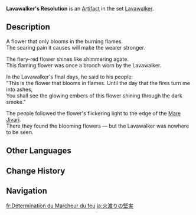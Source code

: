 {{Artifact Infobox
|image = Item Lavawalker's Resolution.png
|set   = Lavawalker
|piece = Flower of Life
}}
{{Description|A flower that blooms amidst burning flames. It is said that long ago, a sage once wore it as he walked into a sea of fire.}}
'''Lavawalker's Resolution''' is an [[Artifact]] in the set [[Lavawalker]].

==Description==
A flower that only blooms in the burning flames.<br />The searing pain it causes will make the wearer stronger.

The fiery-red flower shines like shimmering agate.<br />This flaming flower was once a brooch worn by the Lavawalker.

In the Lavawalker's final days, he said to his people:<br />"This is the flower that blooms in flames. Until the day that the fires turn me into ashes,<br />You shall see the glowing embers of this flower shining through the dark smoke."

The people followed the flower's flickering light to the edge of the [[Mare Jivari]].<br />There they found the blooming flowers — but the Lavawalker was nowhere to be seen.

==Other Languages==
{{Other Languages
|en      = Lavawalker's Resolution
|zhs     = 渡火者的决绝
|zhs_rm  = Dù Huǒ Zhě de Juéjué
|zht     = 渡火者的決絕
|zht_rm  = Dù Huǒ Zhě de Juéjué
|zh_tl   = Fire Walker's Resolve
|ja      = 火渡りの堅実
|ja_rm   = Hiwatari no Kenjitsu
|ja_tl   = Fire Walker's Steadiness
|ko      = 불 위를 걷는 자의 결단
|ko_rm   = Bul Wi-reul Geonneun Ja-ui Gyeoldan
|ko_tl   = Decision of Fire Walker
|es      = Determinación del Corredor de Lava
|es_tl   = Determination of the Lava Runner
|fr      = Détermination du Marcheur du feu
|fr_tl   = Determination of the Fire Walker
|ru      = Решительность ступающего по лаве
|ru_tl   = Lavawalker's Resolution
|th      = Resolution of Lavawalker
|th_rm   = 
|th_tl   = 
|vi      = Sự Từ Chối Của Người Vượt Lửa
|vi_tl   = 
|de      = Entschlossenheit des Lavaläufers
|de_tl   = Determination of the Lavarunner
|id      = Lavawalker's Resolution
|pt      = Determinação do Corredor de Lava
|pt_tl   = 
|tr      = Lavdagezenin Azmi
|tr_tl   = 
|it      = Risoluzione dell'Attraversafuochi
|it_tl   = 
}}

==Change History==
{{Change History|1.0}}

==Navigation==
{{Artifact Set Navbox|Lavawalker}}

[[fr:Détermination du Marcheur du feu]]
[[ja:火渡りの堅実]]